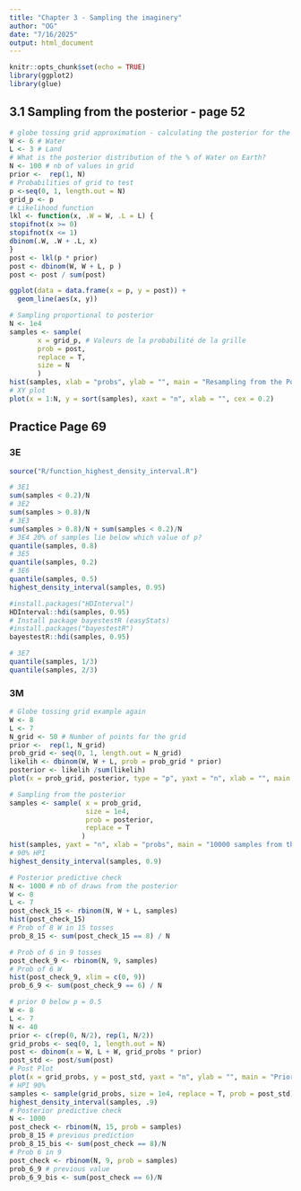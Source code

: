 ```yaml
---
title: "Chapter 3 - Sampling the imaginery"
author: "OG"
date: "7/16/2025"
output: html_document
---
```


```r
knitr::opts_chunk$set(echo = TRUE)
library(ggplot2)
library(glue)
```

## 

## 3.1 Sampling from the posterior  - page 52

```r
# globe tossing grid approximation - calculating the posterior for the globe tossing example
W <- 6 # Water
L <- 3 # Land
# What is the posterior distribution of the % of Water on Earth?
N <- 100 # nb of values in grid
prior <-  rep(1, N)
# Probabilities of grid to test
p <-seq(0, 1, length.out = N)
grid_p <- p
# Likelihood function
lkl <- function(x, .W = W, .L = L) {
stopifnot(x >= 0)
stopifnot(x <= 1)
dbinom(.W, .W + .L, x)
}
post <- lkl(p * prior)
post <- dbinom(W, W + L, p )
post <- post / sum(post)
```

```r
ggplot(data = data.frame(x = p, y = post)) +
  geom_line(aes(x, y))

```

```r
# Sampling proportional to posterior
N <- 1e4
samples <- sample(
       x = grid_p, # Valeurs de la probabilité de la grille
       prob = post,
       replace = T,
       size = N
       )
hist(samples, xlab = "probs", ylab = "", main = "Resampling from the Posterior", sub = "N = 10000", yaxt = "n", xlim = c(0, 1))
# XY plot
plot(x = 1:N, y = sort(samples), xaxt = "n", xlab = "", cex = 0.2)
```


## Practice Page 69
### 3E

```r
source("R/function_highest_density_interval.R")
```


```r
# 3E1
sum(samples < 0.2)/N
# 3E2
sum(samples > 0.8)/N
# 3E3
sum(samples > 0.8)/N + sum(samples < 0.2)/N
# 3E4 20% of samples lie below which value of p?
quantile(samples, 0.8)
# 3E5
quantile(samples, 0.2)
# 3E6
quantile(samples, 0.5)
highest_density_interval(samples, 0.95)
```

```r
#install.packages("HDInterval")
HDInterval::hdi(samples, 0.95)
# Install package bayestestR (easyStats)
#install.packages("bayestestR")
bayestestR::hdi(samples, 0.95)

```
```r
# 3E7
quantile(samples, 1/3)
quantile(samples, 2/3)
```

### 3M

```r
# Globe tossing grid example again
W <- 8
L <- 7
N_grid <- 50 # Number of points for the grid
prior <-  rep(1, N_grid)
prob_grid <- seq(0, 1, length.out = N_grid)
likelih <- dbinom(W, W + L, prob = prob_grid * prior)
posterior <- likelih /sum(likelih)
plot(x = prob_grid, posterior, type = "p", yaxt = "n", xlab = "", main = "Posterior for W = 8 L= 7", col.main = "red", xlim = c(0, 1), cex = .5, col = "darkorange3")
```
```r
# Sampling from the posterior
samples <- sample( x = prob_grid,
                   size = 1e4,
                   prob = posterior,
                   replace = T
                  )
hist(samples, yaxt = "n", xlab = "probs", main = "10000 samples from the posterior", col = "red", sub = "W = 8, L = 7", xlim = c(0, 1))
# 90% HPI
highest_density_interval(samples, 0.9)
```

```r
# Posterior predictive check
N <- 1000 # nb of draws from the posterior
W <- 8
L <- 7
post_check_15 <- rbinom(N, W + L, samples)
hist(post_check_15)
# Prob of 8 W in 15 tosses
prob_8_15 <- sum(post_check_15 == 8) / N
```

```r
# Prob of 6 in 9 tosses
post_check_9 <- rbinom(N, 9, samples)
# Prob of 6 W
hist(post_check_9, xlim = c(0, 9))
prob_6_9 <- sum(post_check_9 == 6) / N
```


```r
# prior 0 below p = 0.5
W <- 8
L <- 7
N <- 40
prior <- c(rep(0, N/2), rep(1, N/2))
grid_probs <- seq(0, 1, length.out = N)
post <- dbinom(x = W, L + W, grid_probs * prior)
post_std <- post/sum(post)
# Post Plot
plot(x = grid_probs, y = post_std, yaxt = "n", ylab = "", main = "Prior = 0 below 0.5")
# HPI 90%
samples <- sample(grid_probs, size = 1e4, replace = T, prob = post_std)
highest_density_interval(samples, .9)
# Posterior predictive check
N <- 1000
post_check <- rbinom(N, 15, prob = samples)
prob_8_15 # previous prediction
prob_8_15_bis <- sum(post_check == 8)/N
# Prob 6 in 9
post_check <- rbinom(N, 9, prob = samples)
prob_6_9 # previous value
prob_6_9_bis <- sum(post_check == 6)/N
```

```r


```

